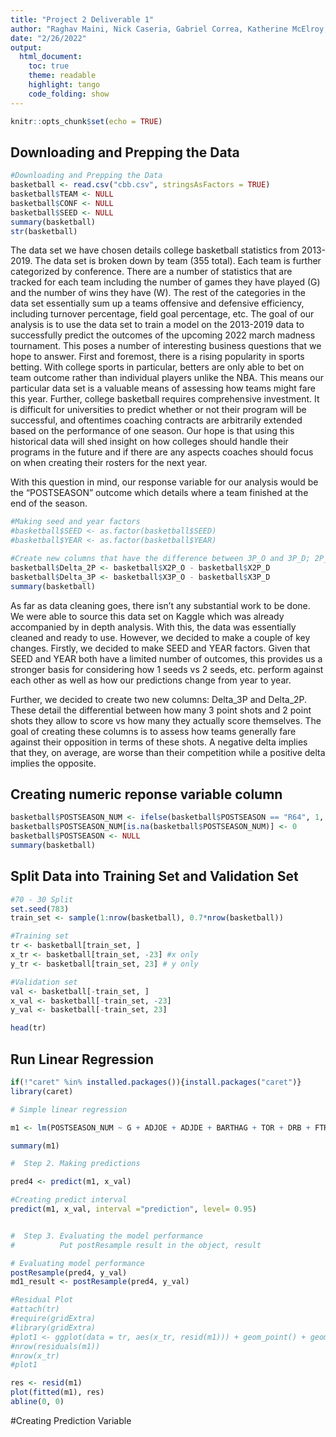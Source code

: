 ```yaml
---
title: "Project 2 Deliverable 1"
author: "Raghav Maini, Nick Caseria, Gabriel Correa, Katherine McElroy, Taylor Noren"
date: "2/26/2022"
output:
  html_document:
    toc: true
    theme: readable
    highlight: tango
    code_folding: show
---
```


```r
knitr::opts_chunk$set(echo = TRUE)
```

## Downloading and Prepping the Data

```r
#Downloading and Prepping the Data
basketball <- read.csv("cbb.csv", stringsAsFactors = TRUE)
basketball$TEAM <- NULL
basketball$CONF <- NULL
basketball$SEED <- NULL
summary(basketball)
str(basketball)
```

The data set we have chosen details college basketball statistics from 2013-2019. The data set is broken down by team (355 total). Each team is further categorized by conference. There are a number of statistics that are tracked for each team including the number of games they have played (G) and the number of wins they have (W). The rest of the categories in the data set essentially sum up a teams offensive and defensive efficiency, including turnover percentage, field goal percentage, etc. The goal of our analysis is to use the data set to train a model on the 2013-2019 data to successfully predict the outcomes of the upcoming 2022 march madness tournament. This poses a number of interesting business questions that we hope to answer. First and foremost, there is a rising popularity in sports betting. With college sports in particular, betters are only able to bet on team outcome rather than individual players unlike the NBA. This means our particular data set is a valuable means of assessing how teams might fare this year. Further, college basketball requires comprehensive investment. It is difficult for universities to predict whether or not their program will be successful, and oftentimes coaching contracts are arbitrarily extended based on the performance of one season. Our hope is that using this historical data will shed insight on how colleges should handle their programs in the future and if there are any aspects coaches should focus on when creating their rosters for the next year.

With this question in mind, our response variable for our analysis would be the "POSTSEASON" outcome which details where a team finished at the end of the season. 

```r
#Making seed and year factors
#basketball$SEED <- as.factor(basketball$SEED)
#basketball$YEAR <- as.factor(basketball$YEAR)

#Create new columns that have the difference between 3P_O and 3P_D; 2P_O and 2P_D
basketball$Delta_2P <- basketball$X2P_O - basketball$X2P_D
basketball$Delta_3P <- basketball$X3P_O - basketball$X3P_D
summary(basketball)
```

As far as data cleaning goes, there isn't any substantial work to be done. We were able to source this data set on Kaggle which was already accompanied by in depth analysis. With this, the data was essentially cleaned and ready to use. However, we decided to make a couple of key changes. Firstly, we decided to make SEED and YEAR factors. Given that SEED and YEAR both have a limited number of outcomes, this provides us a stronger basis for considering how 1 seeds vs 2 seeds, etc. perform against each other as well as how our predictions change from year to year.

Further, we decided to create two new columns: Delta_3P and Delta_2P. These detail the differential between how many 3 point shots and 2 point shots they allow to score vs how many they actually score themselves. The goal of creating these columns is to assess how teams generally fare against their opposition in terms of these shots. A negative delta implies that they, on average, are worse than their competition while a positive delta implies the opposite. 

## Creating numeric reponse variable column

```r
basketball$POSTSEASON_NUM <- ifelse(basketball$POSTSEASON == "R64", 1, ifelse(basketball$POSTSEASON == "R32", 2, ifelse(basketball$POSTSEASON == "S16", 3, ifelse(basketball$POSTSEASON == "E8", 4, ifelse(basketball$POSTSEASON == "F4", 5, ifelse(basketball$POSTSEASON == "2ND", 6, ifelse(basketball$POSTSEASON == "Champions", 7, 0)))))))
basketball$POSTSEASON_NUM[is.na(basketball$POSTSEASON_NUM)] <- 0
basketball$POSTSEASON <- NULL
summary(basketball)


```

## Split Data into Training Set and Validation Set

```r
#70 - 30 Split
set.seed(783)
train_set <- sample(1:nrow(basketball), 0.7*nrow(basketball))

#Training set 
tr <- basketball[train_set, ]
x_tr <- basketball[train_set, -23] #x only 
y_tr <- basketball[train_set, 23] # y only

#Validation set
val <- basketball[-train_set, ]
x_val <- basketball[-train_set, -23]  
y_val <- basketball[-train_set, 23]  

head(tr)


```

## Run Linear Regression

```r
if(!"caret" %in% installed.packages()){install.packages("caret")}
library(caret)

# Simple linear regression

m1 <- lm(POSTSEASON_NUM ~ G + ADJOE + ADJDE + BARTHAG + TOR + DRB + FTR + WAB + Delta_2P + Delta_3P, data = tr)

summary(m1)

#  Step 2. Making predictions 

pred4 <- predict(m1, x_val)

#Creating predict interval 
predict(m1, x_val, interval ="prediction", level= 0.95)


#  Step 3. Evaluating the model performance   
#          Put postResample result in the object, result     

# Evaluating model performance
postResample(pred4, y_val)
md1_result <- postResample(pred4, y_val)

#Residual Plot
#attach(tr)
#require(gridExtra)
#library(gridExtra)
#plot1 <- ggplot(data = tr, aes(x_tr, resid(m1))) + geom_point() + geom_smooth()
#nrow(residuals(m1))
#nrow(x_tr)
#plot1

res <- resid(m1)
plot(fitted(m1), res)
abline(0, 0)
```

#Creating Prediction Variable
```r

```

